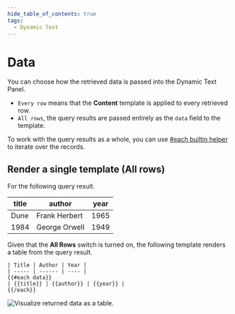 ```yaml
---
hide_table_of_contents: true
tags:
  - Dynamic Text
---
```



# Data

You can choose how the retrieved data is passed into the Dynamic Text Panel.

- `Every row` means that the **Content** template is applied to every retrieved row.
- `All rows`, the query results are passed entirely as the `data` field to the template.

To work with the query results as a whole, you can use [#each builtin helper](https://handlebarsjs.com/guide/builtin-helpers.html#each) to iterate over the records.

## Render a single template (All rows)

For the following query result.

| title | author        | year |
| ----- | ------------- | ---- |
| Dune  | Frank Herbert | 1965 |
| 1984  | George Orwell | 1949 |

Given that the **All Rows** switch is turned on, the following template renders a table from the query result.

```
| Title | Author | Year |
| ----- | ------ | ---- |
{{#each data}}
| {{title}} | {{author}} | {{year}} |
{{/each}}
```

<Image
  title="Visualize returned data as a table."
  src="/img/plugins/volkovlabs-dynamictext-panel/data.png"
/>
